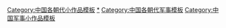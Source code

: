 [[Category:中国各朝代小作品模板|Category:中国各朝代小作品模板]]
[[Category:中国各朝代军事小作品|*]]
[[Category:中国各朝代军事模板|Category:中国各朝代军事模板]]
[[Category:中国军事小作品模板|Category:中国军事小作品模板]]